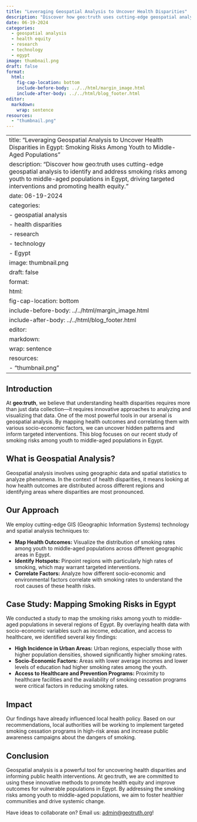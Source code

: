 ```yaml
---
title: "Leveraging Geospatial Analysis to Uncover Health Disparities"
description: "Discover how geo:truth uses cutting-edge geospatial analysis to identify and address health disparities, driving targeted interventions and promoting health equity."
date: 06-19-2024
categories: 
  - geospatial analysis
  - health equity
  - research
  - technology
  - egypt
image: thumbnail.png
draft: false
format:
  html:
    fig-cap-location: bottom
    include-before-body: ../../html/margin_image.html
    include-after-body: ../../html/blog_footer.html
editor: 
  markdown: 
    wrap: sentence
resources: 
  - "thumbnail.png"
---
```


---
title: "Leveraging Geospatial Analysis to Uncover Health Disparities in Egypt: Smoking Risks Among Youth to Middle-Aged Populations"
description: "Discover how geo:truth uses cutting-edge geospatial analysis to identify and address smoking risks among youth to middle-aged populations in Egypt, driving targeted interventions and promoting health equity."
date: 06-19-2024
categories: 
  - geospatial analysis
  - health disparities
  - research
  - technology
  - Egypt
image: thumbnail.png
draft: false
format:
  html:
    fig-cap-location: bottom
    include-before-body: ../../html/margin_image.html
    include-after-body: ../../html/blog_footer.html
editor: 
  markdown: 
    wrap: sentence
resources: 
  - "thumbnail.png"
---

## Introduction

At <b>geo:truth</b>, we believe that understanding health disparities requires more than just data collection—it requires innovative approaches to analyzing and visualizing that data.
One of the most powerful tools in our arsenal is geospatial analysis.
By mapping health outcomes and correlating them with various socio-economic factors, we can uncover hidden patterns and inform targeted interventions.
This blog focuses on our recent study of smoking risks among youth to middle-aged populations in Egypt.

## What is Geospatial Analysis?

Geospatial analysis involves using geographic data and spatial statistics to analyze phenomena.
In the context of health disparities, it means looking at how health outcomes are distributed across different regions and identifying areas where disparities are most pronounced.

## Our Approach

We employ cutting-edge GIS (Geographic Information Systems) technology and spatial analysis techniques to:

-   **Map Health Outcomes:** Visualize the distribution of smoking rates among youth to middle-aged populations across different geographic areas in Egypt.
-   **Identify Hotspots:** Pinpoint regions with particularly high rates of smoking, which may warrant targeted interventions.
-   **Correlate Factors:** Analyze how different socio-economic and environmental factors correlate with smoking rates to understand the root causes of these health risks.

## Case Study: Mapping Smoking Risks in Egypt

We conducted a study to map the smoking risks among youth to middle-aged populations in several regions of Egypt.
By overlaying health data with socio-economic variables such as income, education, and access to healthcare, we identified several key findings:

-   **High Incidence in Urban Areas:** Urban regions, especially those with higher population densities, showed significantly higher smoking rates.
-   **Socio-Economic Factors:** Areas with lower average incomes and lower levels of education had higher smoking rates among the youth.
-   **Access to Healthcare and Prevention Programs:** Proximity to healthcare facilities and the availability of smoking cessation programs were critical factors in reducing smoking rates.

## Impact

Our findings have already influenced local health policy.
Based on our recommendations, local authorities will be working to implement targeted smoking cessation programs in high-risk areas and increase public awareness campaigns about the dangers of smoking.

## Conclusion

Geospatial analysis is a powerful tool for uncovering health disparities and informing public health interventions.
At geo:truth, we are committed to using these innovative methods to promote health equity and improve outcomes for vulnerable populations in Egypt.
By addressing the smoking risks among youth to middle-aged populations, we aim to foster healthier communities and drive systemic change.

Have ideas to collaborate on?
Email us: [admin\@geotruth.org](mailto:%20admin@geotruth.org)!
